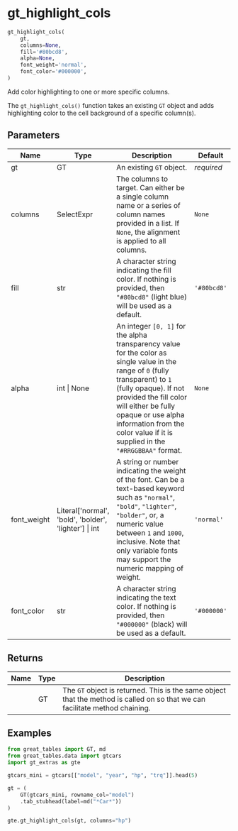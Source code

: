 # gt_highlight_cols { #gt_extras.gt_highlight_cols }

```python
gt_highlight_cols(
    gt,
    columns=None,
    fill='#80bcd8',
    alpha=None,
    font_weight='normal',
    font_color='#000000',
)
```

Add color highlighting to one or more specific columns.

The `gt_highlight_cols()` function takes an existing `GT` object and adds highlighting color
to the cell background of a specific column(s).

## Parameters {.doc-section .doc-section-parameters}

| Name        | Type                                                            | Description                                                                                                                                                                                                                                                                                               | Default     |
|-------------|-----------------------------------------------------------------|-----------------------------------------------------------------------------------------------------------------------------------------------------------------------------------------------------------------------------------------------------------------------------------------------------------|-------------|
| gt          | GT                                                              | An existing `GT` object.                                                                                                                                                                                                                                                                                  | _required_  |
| columns     | SelectExpr                                                      | The columns to target. Can either be a single column name or a series of column names provided in a list. If `None`, the alignment is applied to all columns.                                                                                                                                             | `None`      |
| fill        | str                                                             | A character string indicating the fill color. If nothing is provided, then `"#80bcd8"` (light blue) will be used as a default.                                                                                                                                                                            | `'#80bcd8'` |
| alpha       | int \| None                                                     | An integer `[0, 1]` for the alpha transparency value for the color as single value in the range of `0` (fully transparent) to `1` (fully opaque). If not provided the fill color will either be fully opaque or use alpha information from the color value if it is supplied in the `"#RRGGBBAA"` format. | `None`      |
| font_weight | Literal\[\'normal\', \'bold\', \'bolder\', \'lighter\'\] \| int | A string or number indicating the weight of the font. Can be a text-based keyword such as `"normal"`, `"bold"`, `"lighter"`, `"bolder"`, or, a numeric value between `1` and `1000`, inclusive. Note that only variable fonts may support the numeric mapping of weight.                                  | `'normal'`  |
| font_color  | str                                                             | A character string indicating the text color. If nothing is provided, then `"#000000"` (black) will be used as a default.                                                                                                                                                                                 | `'#000000'` |

## Returns {.doc-section .doc-section-returns}

| Name   | Type   | Description                                                                                                                  |
|--------|--------|------------------------------------------------------------------------------------------------------------------------------|
|        | GT     | The `GT` object is returned. This is the same object that the method is called on so that we can facilitate method chaining. |

## Examples {.doc-section .doc-section-examples}

```python
from great_tables import GT, md
from great_tables.data import gtcars
import gt_extras as gte

gtcars_mini = gtcars[["model", "year", "hp", "trq"]].head(5)

gt = (
    GT(gtcars_mini, rowname_col="model")
    .tab_stubhead(label=md("*Car*"))
)

gte.gt_highlight_cols(gt, columns="hp")
```
